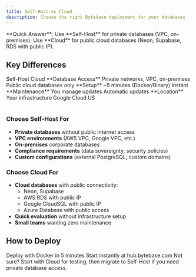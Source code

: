 ```yaml
---
title: Self-Host vs Cloud
description: Choose the right Bytebase deployment for your databases
---
```


<Info>
  **Quick Answer**: Use **Self-Host** for private databases (VPC, on-premises). Use **Cloud** for
  public cloud databases (Neon, Supabase, RDS with public IP).
</Info>

## Key Differences

<Table>
  <TableHeader>
    <TableRow>
      <TableHeaderItem></TableHeaderItem>
      <TableHeaderItem>Self-Host</TableHeaderItem>
      <TableHeaderItem>Cloud</TableHeaderItem>
    </TableRow>
  </TableHeader>
  <TableBody>
    <TableRow>
      <TableItem>**Database Access**</TableItem>
      <TableItem>Private networks, VPC, on-premises</TableItem>
      <TableItem>Public cloud databases only</TableItem>
    </TableRow>
    <TableRow>
      <TableItem>**Setup**</TableItem>
      <TableItem>~5 minutes (Docker/Binary)</TableItem>
      <TableItem>Instant</TableItem>
    </TableRow>
    <TableRow>
      <TableItem>**Maintenance**</TableItem>
      <TableItem>You manage updates</TableItem>
      <TableItem>Automatic updates</TableItem>
    </TableRow>
    <TableRow>
      <TableItem>**Location**</TableItem>
      <TableItem>Your infrastructure</TableItem>
      <TableItem>Google Cloud US</TableItem>
    </TableRow>
  </TableBody>
</Table>

### Choose Self-Host For

- **Private databases** without public internet access
- **VPC environments** (AWS VPC, Google VPC, etc.)
- **On-premises** corporate databases
- **Compliance requirements** (data sovereignty, security policies)
- **Custom configurations** (external PostgreSQL, custom domains)

### Choose Cloud For

- **Cloud databases** with public connectivity:
  - Neon, Supabase
  - AWS RDS with public IP
  - Google CloudSQL with public IP
  - Azure Database with public access
- **Quick evaluation** without infrastructure setup
- **Small teams** wanting zero maintenance

## How to Deploy

<CardGroup cols={2}>
  <Card title="Self-Host Guide" href="/get-started/deploy-with-docker" icon="server">
    Deploy with Docker in 5 minutes
  </Card>

  <Card title="Cloud Signup" href="https://hub.bytebase.com/" icon="cloud">
    Start instantly at hub.bytebase.com
  </Card>
</CardGroup>

<Tip>
  Not sure? Start with Cloud for testing, then migrate to Self-Host if you need private database
  access.
</Tip>
